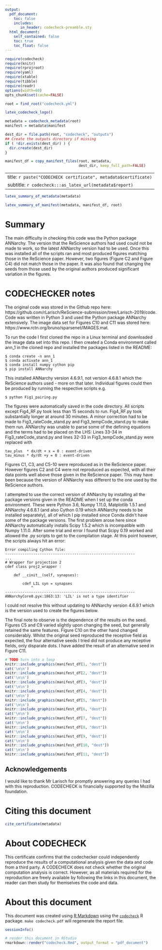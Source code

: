 ```yaml
---
output:
  pdf_document:
    toc: false
    includes:
       in_header: codecheck-preamble.sty
  html_document:
    self_contained: false
    toc: true
    toc_float: false
---
```


```r
require(codecheck)
require(knitr)
require(rprojroot)
require(yaml)
require(xtable)
require(tibble)
require(readr)
options(width=60)
opts_chunk$set(cache=FALSE)

root = find_root("codecheck.yml")
```

```r
latex_codecheck_logo()
```

```r
metadata = codecheck_metadata(root)
manifest = metadata$manifest

dest_dir = file.path(root, "codecheck", "outputs")
## Create the outputs directory if missing
if ( !dir.exists(dest_dir) ) {
  dir.create(dest_dir)
}

manifest_df = copy_manifest_files(root, metadata,
                                  dest_dir, keep_full_path=FALSE)
```

---
title: `r paste("CODECHECK certificate", metadata$certificate)`
subtitle: `r codecheck:::as_latex_url(metadata$report)`
---

```r
latex_summary_of_metadata(metadata)
```

```r
latex_summary_of_manifest(metadata, manifest_df, root)
```


# Summary

The main difficulty in checking this code was the Python package ANNarchy. The version that the ReScience authors had used could not be made to work, so the latest ANNarchy version had to be used. Once this was installed all of the scripts ran and most produced figures matching those in the ReScience paper. However, two figures (Figure C2 and Figure C4) did not match those in the paper. It was also found that changing the seeds from those used by the original authors produced significant variation in the figures.

# CODECHECKER notes

The original code was stored in the Github repo here: https://github.com/rLarisch/ReScience-submission/tree/Larisch-2019/code. Code was written in Python 3 and used the Python package ANNarchy extensively. The image data set for Figures C10 and C11 was stored here: https://www.rctn.org/bruno/sparsenet/IMAGES.mat.

To run the code I first cloned the repo in a Linux terminal and downloaded the image data set into this repo. I then created a Conda environment called ann_1 in the cloned repo and installed the packages listed in the README:

    $ conda create -n ann_1  
    $ conda activate ann_1  
    $ conda install numpy cython pip  
    $ pip install ANNarchy  

This installed ANNarchy version 4.6.9.1, not version 4.6.8.1 which the ReScience authors used - more on that later. Individual figures could then be produced by running the respective scripts e.g.

    $ python Fig1_pairing.py

The figures were automatically saved in the code directory. All scripts except Fig4_RF.py took less than 15 seconds to run. Fig4_RF.py took substantially longer at around 30 minutes. A minor correction had to be made to Fig3_rateCode_stand.py and Fig3_tempCode_stand.py to make them run. ANNarchy was unable to parse some of the defining equations and the terms had to be placed on the LHS: Lines 33-34 in Fig3_rateCode_stand.py and lines 32-33 in Fig3_tempCode_stand.py were replaced with

    tau_plus  * dx/dt + x = 0 : event-driven  
    tau_minus * dy/dt +y = 0 : event-driven

Figures C1, C3, and C5-10 were reproduced as in the ReScience paper. However figures C2 and C4 were not reproduced as expected, with all their data points well above those given in the ReScience paper. This may have been because the version of ANNarchy was different to the one used by the ReScience authors. 

I attempted to use the correct version of ANNarchy by installing all the package versions given in the README when I set up the conda environment. These were Python 3.6, Numpy 1.11.0, Matplotlib 1.5.1 and ANNarchy 4.6.8.1 (and also Cython 0.19 which ANNarchy needs to be installed separately), all of which I pip installed since Conda didn't have some of the package versions. The first problem arose here since ANNarchy automatically installs Scipy 1.5.2 which is incompatible with Numpy 1.11.0. After some trial and error I found that Scipy 0.19 worked and allowed the .py scripts to get to the compilation stage. At this point however, the scripts always hit an error:

    Error compiling Cython file:
    ------------------------------------------------------------
    ...
    # Wrapper for projection 2
    cdef class proj2_wrapper :

        def __cinit__(self, synapses):

            cdef LIL syn = synapses
                ^
    ------------------------------------------------------------
    ANNarchyCore0.pyx:1863:13: 'LIL' is not a type identifier


I could not resolve this without updating to ANNarchy version 4.6.9.1 which is the version used to create the figures below.

The final note to observe is the dependence of the results on the seed. Figures C5 and C9 varied slightly upon changing the seed, but generally retained the same features. Figure C10 on the other hand changed considerably. Whilst the original seed reproduced the receptive field as expected, the four alternative seeds I tried did not produce any receptive fields, only disparate dots. I have added the result of an alternative seed in Figure C11.

\setcounter{table}{0}
\setcounter{figure}{0}
\captionsetup[table]{labelformat=addC}
\captionsetup[figure]{labelformat=addC}

\clearpage

```r
# TODO turn into a loop 
knitr::include_graphics(manifest_df[1, "dest"])
cat('\n\n')
knitr::include_graphics(manifest_df[2, "dest"])
cat('\n\n')
knitr::include_graphics(manifest_df[3, "dest"])
cat('\n\n')
knitr::include_graphics(manifest_df[4, "dest"])
cat('\n\n')
knitr::include_graphics(manifest_df[5, "dest"])
cat('\n\n')
knitr::include_graphics(manifest_df[6, "dest"])
cat('\n\n')
knitr::include_graphics(manifest_df[7, "dest"])
cat('\n\n')
knitr::include_graphics(manifest_df[8, "dest"])
cat('\n\n')
knitr::include_graphics(manifest_df[9, "dest"])
cat('\n\n')
knitr::include_graphics(manifest_df[10, "dest"])
cat('\n\n')
knitr::include_graphics(manifest_df[11, "dest"])
```

\clearpage



## Acknowledgements

I would like to thank Mr Larisch for promptly answering any
queries I had with this reproduction.  CODECHECK is financially
supported by the Mozilla foundation.


# Citing this document

```r
cite_certificate(metadata)
```

# About CODECHECK

This certificate confirms that the codechecker could independently
reproduce the results of a computational analysis given the data and
code from a third party.  A CODECHECK does not check whether the
original computation analysis is correct.  However, as all materials
required for the reproduction are freely available by following the
links in this document, the reader can then study for themselves the
code and data.


# About this document

This document was created using [R Markdown](https://rmarkdown.rstudio.com/) using the [`codecheck`](https://github.com/codecheckers/codecheck) R package.
`make codecheck.pdf` will regenerate the report file.

```r
sessionInfo()
```

```r
# render this document in RStudio
rmarkdown::render("codecheck.Rmd", output_format = "pdf_document") 
```
